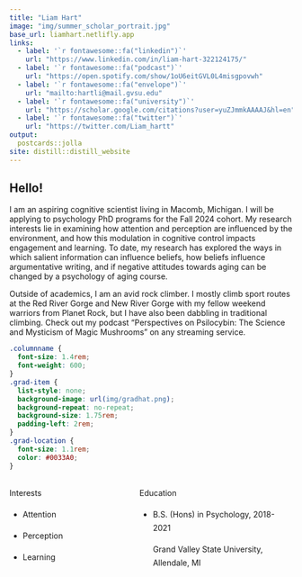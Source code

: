 ```yaml
---
title: "Liam Hart"
image: "img/summer_scholar_portrait.jpg"
base_url: liamhart.netlifly.app
links:
  - label: '`r fontawesome::fa("linkedin")`'
    url: "https://www.linkedin.com/in/liam-hart-322124175/"
  - label: '`r fontawesome::fa("podcast")`'
    url: "https://open.spotify.com/show/1oU6eitGVL0L4misgpovwh"
  - label: '`r fontawesome::fa("envelope")`'
    url: "mailto:hartli@mail.gvsu.edu"
  - label: '`r fontawesome::fa("university")`'
    url: "https://scholar.google.com/citations?user=yuZJmmkAAAAJ&hl=en"
  - label: '`r fontawesome::fa("twitter")`'
    url: "https://twitter.com/Liam_hartt"
output:
  postcards::jolla
site: distill::distill_website
---
```



## Hello!

I am an aspiring cognitive scientist living in Macomb, Michigan. I will be applying to psychology PhD programs for the Fall 2024 cohort. My research interests lie in examining how attention and perception are influenced by the environment, and how this modulation in cognitive control impacts engagement and learning. To date, my research has explored the ways in which salient information can influence beliefs, how beliefs influence argumentative writing, and if negative attitudes towards aging can be changed by a psychology of aging course. 

Outside of academics, I am an avid rock climber. I mostly climb sport routes at the Red River Gorge and New River Gorge with my fellow weekend warriors from Planet Rock, but I have also been dabbling in traditional climbing. Check out my podcast "Perspectives on Psilocybin: The Science and Mysticism of Magic Mushrooms" on any streaming service.



```css
.columnname {
  font-size: 1.4rem; 
  font-weight: 600;
}
.grad-item {
  list-style: none;
  background-image: url(img/gradhat.png);
  background-repeat: no-repeat;  
  background-size: 1.75rem; 
  padding-left: 2rem;
}
.grad-location {
  font-size: 1.1rem;
  color: #0033A0;
}
```

:::: {style="display: grid; grid-template-columns: 40% 50%; grid-column-gap: 30px; line-height: 1.5rem;"}

::: {}
<span class = "columnname"> Interests </span>

* Attention

* Perception

* Learning
:::


::: {}
<span class = "columnname"> Education </span>

<ul>
 
<li class = "grad-item">   B.S. (Hons) in Psychology, 2018-2021 <br> <p class = "grad-location"> Grand Valley State University, Allendale, MI </p> 
</li>

</ul>
:::

::::